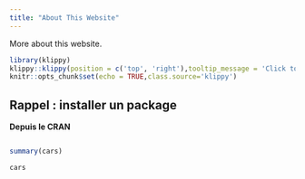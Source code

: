 ```yaml
---
title: "About This Website"
---
```


More about this website.


```r
library(klippy)
klippy::klippy(position = c('top', 'right'),tooltip_message = 'Click to copy', tooltip_success = 'Done')
knitr::opts_chunk$set(echo = TRUE,class.source='klippy')
```

## Rappel : installer un package

**Depuis le CRAN**

```r

```


```r
summary(cars)
```


```r
cars
```